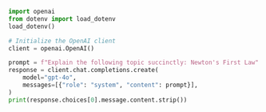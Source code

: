 ```python Python
import openai
from dotenv import load_dotenv
load_dotenv()

# Initialize the OpenAI client
client = openai.OpenAI()

prompt = f"Explain the following topic succinctly: Newton's First Law"
response = client.chat.completions.create(
    model="gpt-4o",
    messages=[{"role": "system", "content": prompt}],
)
print(response.choices[0].message.content.strip())
```
